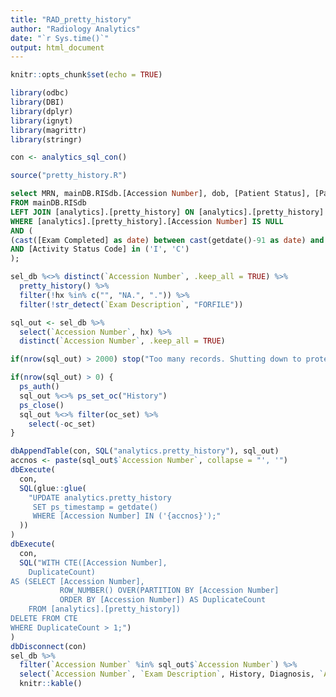 ```yaml
---
title: "RAD_pretty_history"
author: "Radiology Analytics"
date: "`r Sys.time()`"
output: html_document
---
```


```r
knitr::opts_chunk$set(echo = TRUE)

library(odbc)
library(DBI)
library(dplyr)
library(ignyt)
library(magrittr)
library(stringr)

con <- analytics_sql_con()

source("pretty_history.R")
```
```sql
select MRN, mainDB.RISdb.[Accession Number], dob, [Patient Status], [Patient Location], [Date Exam Scheduled (Created)], [Begin Date], [Exam Completed], [Transcription Date], [Finalized Date], Modifier, [Exam Code], [Exam Description], [Protocol Description], History, Diagnosis, [Admit Commments], [Referring Physician], Service, Modality, [Body Site], [Fellow/Resident], Radiologist
FROM mainDB.RISdb
LEFT JOIN [analytics].[pretty_history] ON [analytics].[pretty_history].[Accession Number]=mainDB.RISdb.[Accession Number]
WHERE [analytics].[pretty_history].[Accession Number] IS NULL
AND (
(cast([Exam Completed] as date) between cast(getdate()-91 as date) and cast(getdate() as date) OR cast([Begin Date] as date) = cast(getdate() as date))
AND [Activity Status Code] in ('I', 'C')
);
```

```r
sel_db %<>% distinct(`Accession Number`, .keep_all = TRUE) %>% 
  pretty_history() %>% 
  filter(!hx %in% c("", "NA.", ".")) %>%
  filter(!str_detect(`Exam Description`, "FORFILE"))

sql_out <- sel_db %>% 
  select(`Accession Number`, hx) %>% 
  distinct(`Accession Number`, .keep_all = TRUE)

if(nrow(sql_out) > 2000) stop("Too many records. Shutting down to protect PS API.")

if(nrow(sql_out) > 0) {
  ps_auth()
  sql_out %<>% ps_set_oc("History")
  ps_close()
  sql_out %<>% filter(oc_set) %>% 
    select(-oc_set)
}
```

```r
dbAppendTable(con, SQL("analytics.pretty_history"), sql_out)
accnos <- paste(sql_out$`Accession Number`, collapse = "', '")
dbExecute(
  con,
  SQL(glue::glue(
    "UPDATE analytics.pretty_history
     SET ps_timestamp = getdate()
     WHERE [Accession Number] IN ('{accnos}');"
  ))
)
dbExecute(
  con,
  SQL("WITH CTE([Accession Number],
    DuplicateCount)
AS (SELECT [Accession Number],
           ROW_NUMBER() OVER(PARTITION BY [Accession Number]
           ORDER BY [Accession Number]) AS DuplicateCount
    FROM [analytics].[pretty_history])
DELETE FROM CTE
WHERE DuplicateCount > 1;")
)
dbDisconnect(con)
sel_db %>%
  filter(`Accession Number` %in% sql_out$`Accession Number`) %>% 
  select(`Accession Number`, `Exam Description`, History, Diagnosis, `Admit Commments`, hx) %>% 
  knitr::kable()
```